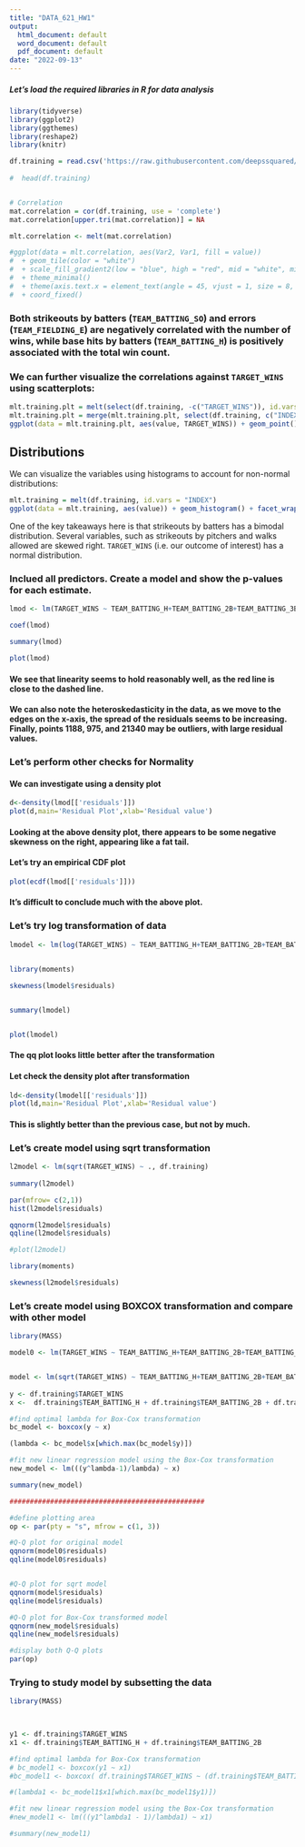 ---
title: "DATA_621_HW1"
output:
  html_document: default
  word_document: default
  pdf_document: default
date: "2022-09-13"
---


##### Let's load the required libraries in R for data analysis
```{r load-packages, message=FALSE, warning=FALSE}
library(tidyverse)
library(ggplot2)
library(ggthemes)
library(reshape2)
library(knitr)
```



```{r, echo = F, warning = F, message = F}

df.training = read.csv('https://raw.githubusercontent.com/deepssquared/DATA621HW1/main/moneyball-training-data.csv')
  
#  head(df.training)


# Correlation
mat.correlation = cor(df.training, use = 'complete')
mat.correlation[upper.tri(mat.correlation)] = NA

mlt.correlation <- melt(mat.correlation)

#ggplot(data = mlt.correlation, aes(Var2, Var1, fill = value))
#  + geom_tile(color = "white")
#  + scale_fill_gradient2(low = "blue", high = "red", mid = "white", midpoint = 0, limit = c(-1,1), space = "Lab", name="Pearson\nCorrelation") 
#  + theme_minimal() 
#  + theme(axis.text.x = element_text(angle = 45, vjust = 1, size = 8, hjust = 1), axis.text.y = element_text(size = 8))
#  + coord_fixed()

```

### Both strikeouts by batters (`TEAM_BATTING_SO`) and errors (`TEAM_FIELDING_E`) are negatively correlated with the number of wins, while base hits by batters (`TEAM_BATTING_H`) is positively associated with the total win count.

### We can further visualize the correlations against `TARGET_WINS` using scatterplots:

```{r, echo = F, warning = F, message = F}

mlt.training.plt = melt(select(df.training, -c("TARGET_WINS")), id.vars = c("INDEX"))
mlt.training.plt = merge(mlt.training.plt, select(df.training, c("INDEX", "TARGET_WINS")), by = "INDEX")
ggplot(data = mlt.training.plt, aes(value, TARGET_WINS)) + geom_point() + facet_wrap(~variable, scales = "free")

```

## Distributions

We can visualize the variables using histograms to account for non-normal distributions:

```{r, echo = F, warning = F, message = F}

mlt.training = melt(df.training, id.vars = "INDEX")
ggplot(data = mlt.training, aes(value)) + geom_histogram() + facet_wrap(~variable, scales = "free")
```

One of the key takeaways here is that strikeouts by batters has a bimodal distribution. Several variables, such as strikeouts by pitchers and walks allowed are skewed right. `TARGET_WINS` (i.e. our outcome of interest) has a normal distribution.


### Inclued all predictors. Create a model and show the p-values for each estimate.
```{r}
lmod <- lm(TARGET_WINS ~ TEAM_BATTING_H+TEAM_BATTING_2B+TEAM_BATTING_3B+TEAM_BATTING_HR+TEAM_BATTING_BB+TEAM_BATTING_SO+TEAM_BASERUN_SB+TEAM_BASERUN_CS+TEAM_BATTING_HBP+TEAM_PITCHING_H+TEAM_PITCHING_HR+TEAM_PITCHING_BB+TEAM_PITCHING_SO+TEAM_FIELDING_E+TEAM_FIELDING_DP, df.training)

```

```{r}
coef(lmod)

summary(lmod)

plot(lmod)
```

#### We see that linearity seems to hold reasonably well, as the red line is close to the dashed line. 
#### We can also note the heteroskedasticity in the data, as we move to the edges on the x-axis, the spread of the residuals seems to be increasing. Finally, points 1188, 975, and 21340 may be outliers, with large residual values.


### Let's perform other checks for Normality

#### We can investigate using a density plot

```{r}
d<-density(lmod[['residuals']])
plot(d,main='Residual Plot',xlab='Residual value')

```

#### Looking at the above density plot, there appears to be some negative skewness on the right, appearing like a fat tail.

#### Let's try an empirical CDF plot 
```{r}
	
plot(ecdf(lmod[['residuals']]))

```

#### It's difficult to conclude much with the above plot.

### Let's try log transformation of data

```{r}
lmodel <- lm(log(TARGET_WINS) ~ TEAM_BATTING_H+TEAM_BATTING_2B+TEAM_BATTING_3B+TEAM_BATTING_HR+TEAM_BATTING_BB+TEAM_BATTING_SO+TEAM_BASERUN_SB+TEAM_BASERUN_CS+TEAM_BATTING_HBP+TEAM_PITCHING_H+TEAM_PITCHING_HR+TEAM_PITCHING_BB+TEAM_PITCHING_SO+TEAM_FIELDING_E+TEAM_FIELDING_DP, df.training)
  

library(moments)

skewness(lmodel$residuals)


summary(lmodel)


plot(lmodel)
```

#### The qq plot looks little better after the transformation

#### Let check the density plot after transformation

```{r}
ld<-density(lmodel[['residuals']])
plot(ld,main='Residual Plot',xlab='Residual value')

```


#### This is slightly better than the previous case, but not by much.


### Let's create model using sqrt transformation

```{r}
l2model <- lm(sqrt(TARGET_WINS) ~ ., df.training)
  
summary(l2model)

par(mfrow= c(2,1))
hist(l2model$residuals)

qqnorm(l2model$residuals)
qqline(l2model$residuals)

#plot(l2model)
```
```{r}

library(moments)

skewness(l2model$residuals)

```


### Let's create model using BOXCOX transformation and compare with other model

```{r}

library(MASS)

model0 <- lm(TARGET_WINS ~ TEAM_BATTING_H+TEAM_BATTING_2B+TEAM_BATTING_3B+TEAM_BATTING_HR+TEAM_BATTING_BB+TEAM_BATTING_SO+TEAM_BASERUN_SB+TEAM_BASERUN_CS+TEAM_BATTING_HBP+TEAM_PITCHING_H+TEAM_PITCHING_HR+TEAM_PITCHING_BB+TEAM_PITCHING_SO+TEAM_FIELDING_E+TEAM_FIELDING_DP, df.training)


model <- lm(sqrt(TARGET_WINS) ~ TEAM_BATTING_H+TEAM_BATTING_2B+TEAM_BATTING_3B+TEAM_BATTING_HR+TEAM_BATTING_BB+TEAM_BATTING_SO+TEAM_BASERUN_SB+TEAM_BASERUN_CS+TEAM_BATTING_HBP+TEAM_PITCHING_H+TEAM_PITCHING_HR+TEAM_PITCHING_BB+TEAM_PITCHING_SO+TEAM_FIELDING_E+TEAM_FIELDING_DP, df.training)
             
y <- df.training$TARGET_WINS
x <-  df.training$TEAM_BATTING_H + df.training$TEAM_BATTING_2B + df.training$TEAM_BATTING_3B + df.training$TEAM_BATTING_HR + df.training$TEAM_BATTING_BB + df.training$TEAM_BATTING_SO + df.training$TEAM_BASERUN_SB + df.training$TEAM_BASERUN_CS + df.training$TEAM_BATTING_HBP + df.training$TEAM_PITCHING_H + df.training$TEAM_PITCHING_HR + df.training$TEAM_PITCHING_BB + df.training$TEAM_PITCHING_SO + df.training$TEAM_FIELDING_E + df.training$TEAM_FIELDING_DP

#find optimal lambda for Box-Cox transformation 
bc_model <- boxcox(y ~ x)

(lambda <- bc_model$x[which.max(bc_model$y)])

#fit new linear regression model using the Box-Cox transformation
new_model <- lm(((y^lambda-1)/lambda) ~ x)

summary(new_model)

################################################

#define plotting area
op <- par(pty = "s", mfrow = c(1, 3))

#Q-Q plot for original model
qqnorm(model0$residuals)
qqline(model0$residuals)


#Q-Q plot for sqrt model
qqnorm(model$residuals)
qqline(model$residuals)

#Q-Q plot for Box-Cox transformed model
qqnorm(new_model$residuals)
qqline(new_model$residuals)

#display both Q-Q plots
par(op)

```

### Trying to study model by subsetting the data

```{r}

library(MASS)


             
y1 <- df.training$TARGET_WINS
x1 <- df.training$TEAM_BATTING_H + df.training$TEAM_BATTING_2B

#find optimal lambda for Box-Cox transformation 
# bc_model1 <- boxcox(y1 ~ x1)
#bc_model1 <- boxcox( df.training$TARGET_WINS ~ (df.training$TEAM_BATTING_H + df.training$TEAM_BATTING_2B) )

#(lambda1 <- bc_model1$x1[which.max(bc_model1$y1)])

#fit new linear regression model using the Box-Cox transformation
#new_model1 <- lm(((y1^lambda1 - 1)/lambda1) ~ x1)

#summary(new_model1)

```

